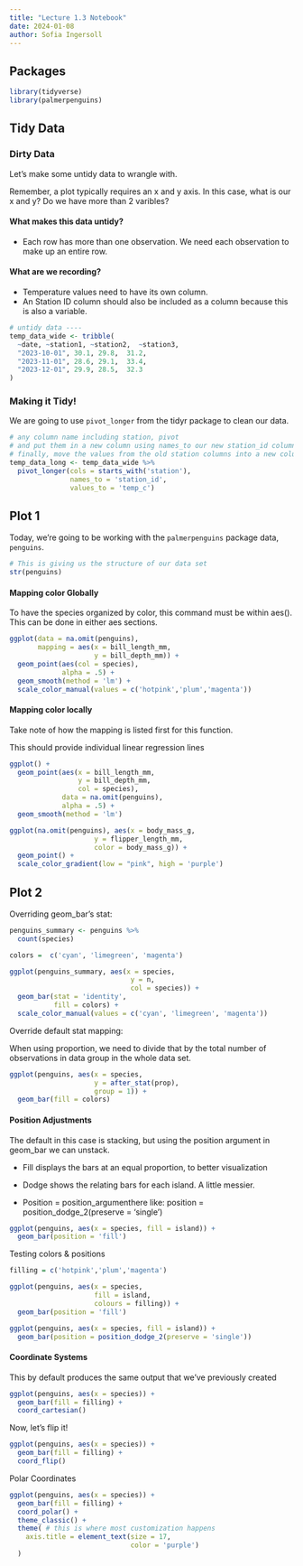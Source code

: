 ```yaml
---
title: "Lecture 1.3 Notebook"
date: 2024-01-08
author: Sofia Ingersoll 
---
```

## Packages
```r
library(tidyverse)
library(palmerpenguins)
```

## Tidy Data

### Dirty Data

Let's make some untidy data to wrangle with.

Remember, a plot typically requires an x and y axis. In this case, what is our x and y? Do we have more than 2 varibles?

#### What makes this data untidy?
- Each row has more than one observation. We need each observation to make up an entire row.

#### What are we recording? 
- Temperature values need to have its own column.
- An Station ID column should also be included as a column because this is also a variable.
```r
# untidy data ----
temp_data_wide <- tribble(
  ~date, ~station1, ~station2,  ~station3,
  "2023-10-01", 30.1, 29.8,  31.2,
  "2023-11-01", 28.6, 29.1,  33.4,
  "2023-12-01", 29.9, 28.5,  32.3
)
```

### Making it Tidy!

We are going to use `pivot_longer` from the tidyr package to clean our data. 
```r
# any column name including station, pivot
# and put them in a new column using names_to our new station_id column
# finally, move the values from the old station columns into a new column by the name of temp_c
temp_data_long <- temp_data_wide %>% 
  pivot_longer(cols = starts_with('station'),
               names_to = 'station_id',
               values_to = 'temp_c')
```

## Plot 1

Today, we're going to be working with the `palmerpenguins` package data, `penguins`.

```r
# This is giving us the structure of our data set
str(penguins)
```

#### Mapping color Globally
To have the species organized by color, this command must be within aes(). This can be done in either aes sections.
```r
ggplot(data = na.omit(penguins),
       mapping = aes(x = bill_length_mm,
                     y = bill_depth_mm)) +
  geom_point(aes(col = species),
             alpha = .5) +
  geom_smooth(method = 'lm') +
  scale_color_manual(values = c('hotpink','plum','magenta'))
```
#### Mapping color locally 
Take note of how the mapping is listed first for this function. 

This should provide individual linear regression lines
```r
ggplot() +
  geom_point(aes(x = bill_length_mm,
                 y = bill_depth_mm,
                 col = species),
             data = na.omit(penguins),
             alpha = .5) +
  geom_smooth(method = 'lm')
```


```r
ggplot(na.omit(penguins), aes(x = body_mass_g,
                     y = flipper_length_mm,
                     color = body_mass_g)) +
  geom_point() +
  scale_color_gradient(low = "pink", high = 'purple')
```
## Plot 2
Overriding geom_bar's stat:
```r
penguins_summary <- penguins %>% 
  count(species)
```

```r
colors =  c('cyan', 'limegreen', 'magenta')

ggplot(penguins_summary, aes(x = species,
                              y = n,
                              col = species)) +
  geom_bar(stat = 'identity',
           fill = colors) +
  scale_color_manual(values = c('cyan', 'limegreen', 'magenta')) 
```

Override default stat mapping:

When using proportion, we need to divide that by the total number of observations in data group in the whole data set.
```r
ggplot(penguins, aes(x = species, 
                     y = after_stat(prop),
                     group = 1)) +
  geom_bar(fill = colors)
```
#### Position Adjustments
The default in this case is stacking, but using the position argument in geom_bar we can unstack.

- Fill displays the bars at an equal proportion, to better visualization

- Dodge shows the relating bars for each island. A little messier.

- Position = position_argumenthere like:
position = position_dodge_2(preserve = 'single')
```r
ggplot(penguins, aes(x = species, fill = island)) +
  geom_bar(position = 'fill')
```

Testing colors & positions

```r
filling = c('hotpink','plum','magenta')

ggplot(penguins, aes(x = species, 
                     fill = island,
                     colours = filling)) +
  geom_bar(position = 'fill')
```



```r
ggplot(penguins, aes(x = species, fill = island)) +
  geom_bar(position = position_dodge_2(preserve = 'single'))
```

#### Coordinate Systems

This by default produces the same output that we've previously created
```r
ggplot(penguins, aes(x = species)) +
  geom_bar(fill = filling) +
  coord_cartesian()
```
Now, let's flip it!
```r
ggplot(penguins, aes(x = species)) +
  geom_bar(fill = filling) +
  coord_flip()
```
Polar Coordinates
```r
ggplot(penguins, aes(x = species)) +
  geom_bar(fill = filling) + 
  coord_polar() + 
  theme_classic() +
  theme( # this is where most customization happens
    axis.title = element_text(size = 17,
                              color = 'purple')
  )
```

